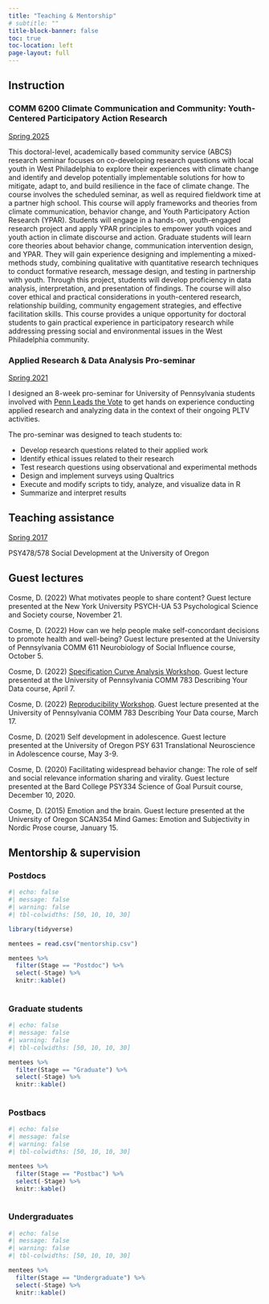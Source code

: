 ```yaml
---
title: "Teaching & Mentorship"
# subtitle: ""
title-block-banner: false
toc: true
toc-location: left
page-layout: full
---
```


## Instruction

### COMM 6200 Climate Communication and Community: Youth-Centered Participatory Action Research

::: {.grid}

<!-- ::: {.g-col-12 .g-col-md-2} -->
<!-- ::: -->

::: {.g-col-12 .g-col-md-12}

[Spring 2025](https://www.asc.upenn.edu/graduate/courses#5219)

This doctoral-level, academically based community service (ABCS) research seminar focuses on co-developing research questions with local youth in West Philadelphia to explore their experiences with climate change and identify and develop potentially implementable solutions for how to mitigate, adapt to, and build resilience in the face of climate change. The course involves the scheduled seminar, as well as required fieldwork time at a partner high school. This course will apply frameworks and theories from climate communication, behavior change, and Youth Participatory Action Research (YPAR). Students will engage in a hands-on, youth-engaged research project and apply YPAR principles to empower youth voices and youth action in climate discourse and action. Graduate students will learn core theories about behavior change, communication intervention design, and YPAR. They will gain experience designing and implementing a mixed-methods study, combining qualitative with quantitative research techniques to conduct formative research, message design, and testing in partnership with youth. Through this project, students will develop proficiency in data analysis, interpretation, and presentation of findings. The course will also cover ethical and practical considerations in youth-centered research, relationship building, community engagement strategies, and effective facilitation skills. This course provides a unique opportunity for doctoral students to gain practical experience in participatory research while addressing pressing social and environmental issues in the West Philadelphia community.

:::

:::


### Applied Research & Data Analysis Pro-seminar

::: {.grid}

<!-- ::: {.g-col-12 .g-col-md-2} -->

<!-- ::: -->

::: {.g-col-12 .g-col-md-12}

[Spring 2021](https://dcosme.github.io/pltv-seminar/)

I designed an 8-week pro-seminar for University of Pennsylvania students involved with [Penn Leads the Vote](https://www.pennvotes.org/) to get hands on experience conducting applied research and analyzing data in the context of their ongoing PLTV activities.

The pro-seminar was designed to teach students to:

- Develop research questions related to their applied work
- Identify ethical issues related to their research
- Test research questions using observational and experimental methods
- Design and implement surveys using Qualtrics
- Execute and modify scripts to tidy, analyze, and visualize data in R
- Summarize and interpret results

:::

:::

## Teaching assistance

::: {.grid}

::: {.g-col-12 .g-col-md-12}

[Spring 2017](https://pages.uoregon.edu/psychit/Syllabi_Archive/2010s/2017/Spring_2017/478_578-Pfeifer-Sp17.pdf)

PSY478/578 Social Development at the University of Oregon

:::

:::


## Guest lectures

::: {.grid}

::: {.g-col-12 .g-col-md-12}

Cosme, D. (2022) What motivates people to share content? Guest lecture presented at the New York University PSYCH-UA 53 Psychological Science and Society course, November 21.

Cosme, D. (2022) How can we help people make self-concordant decisions to promote health and well-being? Guest lecture presented at the University of Pennsylvania COMM 611 Neurobiology of Social Influence course, October 5.

Cosme, D. (2022) [Specification Curve Analysis Workshop](https://dcosme.github.io/specification-curves/SCA_tutorial_2022). Guest lecture presented at the University of Pennsylvania COMM 783 Describing Your Data course, April 7.

Cosme, D. (2022) [Reproducibility Workshop](https://dcosme.github.io/reproducibility-workshop/presentation). Guest lecture presented at the University of Pennsylvania COMM 783 Describing Your Data course, March 17.

Cosme, D. (2021) Self development in adolescence. Guest lecture presented at the University of Oregon PSY 631 Translational Neuroscience in Adolescence course, May 3-9.

Cosme, D. (2020) Facilitating widespread behavior change: The role of self and social relevance information sharing and virality. Guest lecture presented at the Bard College PSY334 Science of Goal Pursuit course, December 10, 2020.

Cosme, D. (2015) Emotion and the brain. Guest lecture presented at the University of Oregon SCAN354 Mind Games: Emotion and Subjectivity in Nordic Prose course, January 15.

:::

:::

## Mentorship & supervision
### Postdocs
```r
#| echo: false
#| message: false
#| warning: false
#| tbl-colwidths: [50, 10, 10, 30]

library(tidyverse)

mentees = read.csv("mentorship.csv")

mentees %>%
  filter(Stage == "Postdoc") %>%
  select(-Stage) %>%
  knitr::kable()
  
```

### Graduate students
```r
#| echo: false
#| message: false
#| warning: false
#| tbl-colwidths: [50, 10, 10, 30]

mentees %>%
  filter(Stage == "Graduate") %>%
  select(-Stage) %>%
  knitr::kable()
  
```

### Postbacs
```r
#| echo: false
#| message: false
#| warning: false
#| tbl-colwidths: [50, 10, 10, 30]

mentees %>%
  filter(Stage == "Postbac") %>%
  select(-Stage) %>%
  knitr::kable()
  
```

### Undergraduates
```r
#| echo: false
#| message: false
#| warning: false
#| tbl-colwidths: [50, 10, 10, 30]

mentees %>%
  filter(Stage == "Undergraduate") %>%
  select(-Stage) %>%
  knitr::kable()
  
```
